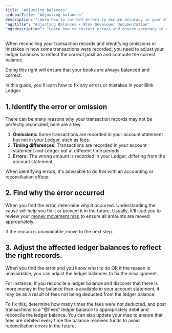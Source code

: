 ```yaml
---
title: "Adjusting balances"
sidebarTitle: "Adjusting balances"
description: "Learn how to correct errors to esnure accuracy in your Blnk Ledger."
"og:title": "Adjusting Balances • Blnk Developer Documentation" 
"og:description": "Learn how to correct errors and ensure accuracy in your ledger balances."
---
```



When reconciling your transaction records and identifying omissions or mistakes in how some transactions were recorded, you need to adjust your ledger balances to reflect the correct position and compute the correct balance.

Doing this right will ensure that your books are always balanced and correct.

In this guide, you'll learn how to fix any errors or mistakes in your Blnk Ledger.

## 1. Identify the error or omission

There can be many reasons why your transaction records may not be perfectly reconciled, here are a few:

1. **Omissions:** Some transactions are recorded in your account statement but not in your Ledger, such as fees.
2. **Timing differences:** Transactions are recorded in your account statement and Ledger but at different time periods.
3. **Errors:** The wrong amount is recorded in your Ledger, differing from the account statement.

<Warning>
    When identifying errors, it's advisable to do this with an accounting or reconciliation officer.
</Warning>

## 2. Find why the error occurred

When you find the error, determine why it occurred. Understanding the cause will help you fix it or prevent it in the future. Usually, it'll lead you to review your [money movement map](/ledgers/money-movement-map) to ensure all amounts are moved appropriately.

If the reason is unavoidable, move to the next step.

## 3. Adjust the affected ledger balances to reflect the right records.

When you find the error and you know what to do OR if the reason is unavoidable, you can adjust the ledger balances to fix the misalignment.

For instance, if you reconcile a ledger balance and discover that there is more money in the balance than is available in your account statement, it may be as a result of fees not being deducted from the ledger balance. 

To fix this, determine how many times the fees were not deducted, and post transactions to a “@Fees” ledger balance to appropriately debit and reconcile the ledger balance. You can also update your map to ensure that fees are debited every time the balance receives funds to avoid reconciliation errors in the future.

<NeedHelp />